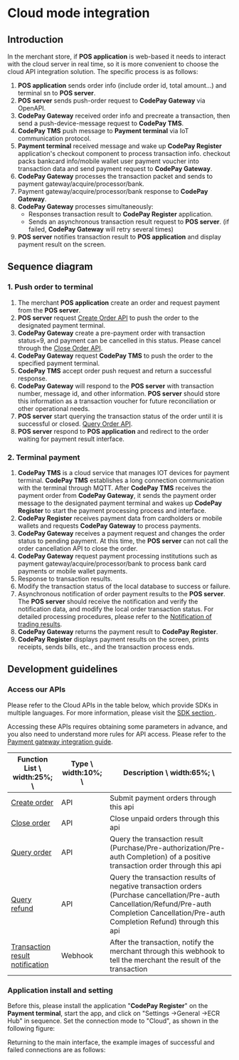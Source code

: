
# Cloud mode integration

## Introduction

In the merchant store, if **POS application** is web-based it needs to interact with the cloud server in real time, so it is more convenient to choose the cloud API integration solution. The specific process is as follows:

<ImageZoom src={WorkflowDImg} />

1. **POS application** sends order info (include order id, total amount...) and terminal sn to **POS server**.
2. **POS server** sends push-order request to **CodePay Gateway** via OpenAPI.
3. **CodePay Gateway** received order info and precreate a transaction, then send a push-device-message request to **CodePay TMS**.
4. **CodePay TMS** push message to **Payment terminal** via IoT communication protocol.
5. **Payment terminal** received message and wake up **CodePay Register** application's checkout component to process transaction info. checkout packs bankcard info/mobile wallet user payment voucher into transaction data and send payment request to **CodePay Gateway**.
6. **CodePay Gateway** processes the transaction packet and sends to payment gateway/acquire/processor/bank.
7. Payment gateway/acquire/processor/bank response to **CodePay Gateway**.
8. **CodePay Gateway** processes simultaneously:
   - Responses transaction result to **CodePay Register** application.
   - Sends an asynchronous transaction result request to **POS server**. (if failed, **CodePay Gateway** will retry several times)
9. **POS server** notifies transaction result to **POS application** and display payment result on the screen.

## Sequence diagram

### 1. Push order to terminal

<ImageZoom src={PushOrderToTerminalImg} />

1. The merchant **POS application** create an order and request payment from the **POS server**.
2. **POS server** request <a href="CloudAPI#tag/Integration-with-Point-of-Sale/paths/~1api~1entry~1wisehubcloudpayorder/post" target="_blank">Create Order API</a> to push the order to the designated payment terminal.
3. **CodePay Gateway** create a pre-payment order with transaction status=9, and payment can be cancelled in this status. Please cancel through the <a href="CloudAPI#tag/Integration-with-Point-of-Sale/paths/~1api~1entry~1wisehubcloudpayclose/post" target="_blank">Close Order API</a>.
4. **CodePay Gateway** request **CodePay TMS** to push the order to the specified payment terminal.
5. **CodePay TMS** accept order push request and return a successful response.
6. **CodePay Gateway** will respond to the **POS server** with transaction number, message id, and other information. **POS server** should store this information as a transaction voucher for future reconciliation or other operational needs.
7. **POS server** start querying the transaction status of the order until it is successful or closed. <a href="CloudAPI#tag/Common-APIs/paths/~1api~1entry~1orderquery/post" target="_blank">Query Order API</a>.
8. **POS server** respond to **POS application** and redirect to the order waiting for payment result interface.

### 2. Terminal payment

<ImageZoom src={TerminalReceivedAndPaymentImg} />

1. **CodePay TMS** is a cloud service that manages IOT devices for payment terminal. **CodePay TMS** establishes a long connection communication with the terminal through MQTT. After **CodePay TMS** receives the payment order from **CodePay Gateway**, it sends the payment order message to the designated payment terminal and wakes up **CodePay Register** to start the payment processing process and interface.
2. **CodePay Register** receives payment data from cardholders or mobile wallets and requests **CodePay Gateway** to process payments.
3. **CodePay Gateway** receives a payment request and changes the order status to pending payment. At this time, the **POS server** can not call the order cancellation API to close the order.
4. **CodePay Gateway** request payment processing institutions such as payment gateway/acquire/processor/bank to process bank card payments or mobile wallet payments.
5. Response to transaction results.
6. Modify the transaction status of the local database to success or failure.
7. Asynchronous notification of order payment results to the **POS server**. The **POS server** should receive the notification and verify the notification data, and modify the local order transaction status. For detailed processing procedures, please refer to the <a href="CloudAPI/#tag/Common-APIs/paths/~1%7Bmerchant_website%7D/post" target="_blank">Notification of trading results</a>.
8. **CodePay Gateway** returns the payment result to **CodePay Register**.
9. **CodePay Register** displays payment results on the screen, prints receipts, sends bills, etc., and the transaction process ends.

## Development guidelines

### Access our APIs

Please refer to the Cloud APIs in the table below, which provide SDKs in multiple languages. For more information, please visit the <a href="/PaymentGatewaySDKSamples" target = "_blank"> SDK section </a>.

Accessing these APIs requires obtaining some parameters in advance, and you also need to understand more rules for API access. Please refer to the <a href = "/GatewayOverview" target = "_blank">Payment gateway integration guide</a>.

| Function List \ width:25%; \                                                                                                           | Type \ width:10%; \ | Description \ width:65%; \                                                                                                                                                                     |
|----------------------------------------------------------------------------------------------------------------------------------------|---------------------|------------------------------------------------------------------------------------------------------------------------------------------------------------------------------------------------|
| <a href="./CloudAPI#tag/Integration-with-Point-of-Sale/paths/~1api~1entry~1wisehubcloudpayorder/post" target="_blank">Create order</a> | API                 | Submit payment orders through this api                                                                                                                                                         |
| <a href="./CloudAPI#tag/Integration-with-Point-of-Sale/paths/~1api~1entry~1wisehubcloudpayclose/post" target="_blank">Close order</a>  | API                 | Close unpaid orders through this api                                                                                                                                                           |
| <a href="./CloudAPI#tag/Public-API/paths/~1api~1entry~1orderquery/post" target="_blank">Query order</a>                                | API                 | Query the transaction result (Purchase/Pre-authorization/Pre-auth Completion) of a positive transaction order through this api                                                                 |
| <a href="./CloudAPI#tag/Public-API/paths/~1api~1entry~1orderrefundquery/post" target="_blank">Query refund</a>                         | API                 | Query the transaction results of negative transaction orders (Purchase cancellation/Pre-auth Cancellation/Refund/Pre-auth Completion Cancellation/Pre-auth Completion Refund) through this api |
| <a href="./CloudAPI#tag/Public-API/paths/~1%7Bmerchant_website%7D/post" target="_blank">Transaction result notification</a>            | Webhook             | After the transaction, notify the merchant through this webhook to tell the merchant the result of the transaction                                                                             |

### Application install and setting

Before this, please install the application "**CodePay Register**" on the **Payment terminal**, start the app, and click on "Settings ->General ->ECR Hub" in sequence. Set the connection mode to "Cloud", as shown in the following figure:

<ImageZoom src={ecrCloudSetImg} width={180} height={320} />

Returning to the main interface, the example images of successful and failed connections are as follows:

<div style={{ display: "flex" }}>
  <ImageZoom src={ecrCloudSetSuccessImg} width={180} height={320} />
  <ImageZoom width={50} height={320} />
  <ImageZoom src={ecrCloudSetFailImg} width={180} height={320} />
</div>

